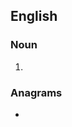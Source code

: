 ==English==

===Noun===
{{head|en|noun plural form}}

# {{plural of|partnership|lang=en}}

===Anagrams===
* {{anagrams|en|a=aehinpprrsst|transhippers|transshipper}}